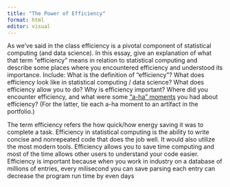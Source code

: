 ```yaml
---
title: "The Power of Efficiency"
format: html
editor: visual
---
```


As we've said in the class efficiency is a pivotal component of statistical computing (and data science). In this essay, give an explanation of what that term "efficiency" means in relation to statistical computing and describe some places where you encountered efficiency and understood its importance. Include: What is the definition of "efficiency"? What does efficiency look like in statistical computing / data science? What does efficiency allow you to do? Why is efficiency important? Where did you encounter efficiency, and what were some ["a-ha" moments](https://www.merriam-webster.com/dictionary/aha%20moment) you had about efficiency? (For the latter, tie each a-ha moment to an artifact in the portfolio.)\

The term efficiency refers the how quick/how energy saving it was to complete a task. Efficiency in statistical computing is the ability to write concise and nonrepeated code that does the job well. It would also utilize the most modern tools. Efficiency allows you to save time computing and most of the time allows other users to understand your code easier. Efficiency is important because when you work in industry on a database of millions of entries, every milisecond you can save parsing each entry can decrease the program run time by even days
